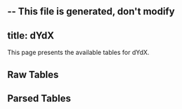 -- This file is generated, don't modify
---
title: dYdX
---



This page presents the available tables for dYdX.


## Raw Tables
<Table data={json} tag="raw_table"/>
    


## Parsed Tables
<Table data={json} tag="parsed_table"/>
    
    